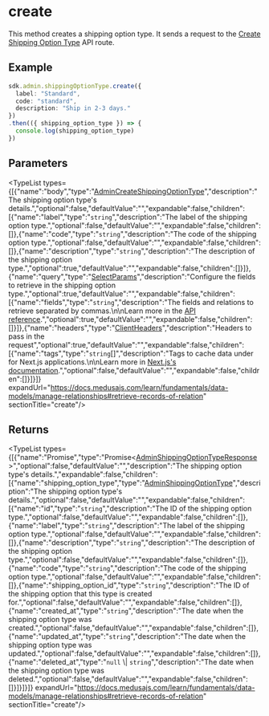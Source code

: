 
# create

This method creates a shipping option type. It sends a request to the
[Create Shipping Option Type](https://docs.medusajs.com/api/admin#shipping-option-types\_postshippingoptiontypes)
API route.

## Example

```ts
sdk.admin.shippingOptionType.create({
  label: "Standard",
  code: "standard",
  description: "Ship in 2-3 days."
})
.then(({ shipping_option_type }) => {
  console.log(shipping_option_type)
})
```

## Parameters

<TypeList types={[{"name":"body","type":"[AdminCreateShippingOptionType](../../../../../types/HttpTypes/interfaces/types.HttpTypes.AdminCreateShippingOptionType/page.mdx)","description":"The shipping option type's details.","optional":false,"defaultValue":"","expandable":false,"children":[{"name":"label","type":"`string`","description":"The label of the shipping option type.","optional":false,"defaultValue":"","expandable":false,"children":[]},{"name":"code","type":"`string`","description":"The code of the shipping option type.","optional":false,"defaultValue":"","expandable":false,"children":[]},{"name":"description","type":"`string`","description":"The description of the shipping option type.","optional":true,"defaultValue":"","expandable":false,"children":[]}]},{"name":"query","type":"[SelectParams](../../../../../types/HttpTypes/interfaces/types.HttpTypes.SelectParams/page.mdx)","description":"Configure the fields to retrieve in the shipping option type.","optional":true,"defaultValue":"","expandable":false,"children":[{"name":"fields","type":"`string`","description":"The fields and relations to retrieve separated by commas.\n\nLearn more in the [API reference](https://docs.medusajs.com/api/store#select-fields-and-relations).","optional":true,"defaultValue":"","expandable":false,"children":[]}]},{"name":"headers","type":"[ClientHeaders](../../../types/js_sdk.admin.ClientHeaders/page.mdx)","description":"Headers to pass in the request","optional":true,"defaultValue":"","expandable":false,"children":[{"name":"tags","type":"`string`[]","description":"Tags to cache data under for Next.js applications.\n\nLearn more in [Next.js's documentation](https://nextjs.org/docs/app/building-your-application/caching#fetch-optionsnexttags-and-revalidatetag).","optional":false,"defaultValue":"","expandable":false,"children":[]}]}]} expandUrl="https://docs.medusajs.com/learn/fundamentals/data-models/manage-relationships#retrieve-records-of-relation" sectionTitle="create"/>

## Returns

<TypeList types={[{"name":"Promise","type":"Promise&#60;[AdminShippingOptionTypeResponse](../../../../../types/HttpTypes/interfaces/types.HttpTypes.AdminShippingOptionTypeResponse/page.mdx)&#62;","optional":false,"defaultValue":"","description":"The shipping option type's details.","expandable":false,"children":[{"name":"shipping_option_type","type":"[AdminShippingOptionType](../../../../../types/HttpTypes/interfaces/types.HttpTypes.AdminShippingOptionType/page.mdx)","description":"The shipping option type's details.","optional":false,"defaultValue":"","expandable":false,"children":[{"name":"id","type":"`string`","description":"The ID of the shipping option type.","optional":false,"defaultValue":"","expandable":false,"children":[]},{"name":"label","type":"`string`","description":"The label of the shipping option type.","optional":false,"defaultValue":"","expandable":false,"children":[]},{"name":"description","type":"`string`","description":"The description of the shipping option type.","optional":false,"defaultValue":"","expandable":false,"children":[]},{"name":"code","type":"`string`","description":"The code of the shipping option type.","optional":false,"defaultValue":"","expandable":false,"children":[]},{"name":"shipping_option_id","type":"`string`","description":"The ID of the shipping option that this type is created for.","optional":false,"defaultValue":"","expandable":false,"children":[]},{"name":"created_at","type":"`string`","description":"The date when the shipping option type was created.","optional":false,"defaultValue":"","expandable":false,"children":[]},{"name":"updated_at","type":"`string`","description":"The date when the shipping option type was updated.","optional":false,"defaultValue":"","expandable":false,"children":[]},{"name":"deleted_at","type":"`null` \\| `string`","description":"The date when the shipping option type was deleted.","optional":false,"defaultValue":"","expandable":false,"children":[]}]}]}]} expandUrl="https://docs.medusajs.com/learn/fundamentals/data-models/manage-relationships#retrieve-records-of-relation" sectionTitle="create"/>
